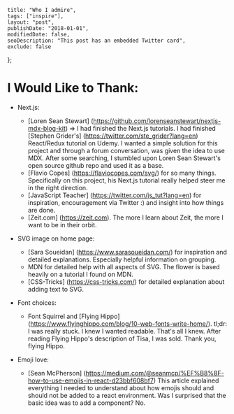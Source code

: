 
    title: "Who I admire",
    tags: ["inspire"],
    layout: "post",
    publishDate: "2018-01-01",
    modifiedDate: false,
    seoDescription: "This post has an embedded Twitter card",
    exclude: false
};

<BlogMeta data={props} />

# I Would Like to Thank:

- Next.js:
    - [Loren Sean Stewart] (https://github.com/lorenseanstewart/nextjs-mdx-blog-kit) => I had finished the Next.js tutorials. I had finished [Stephen Grider's] (https://twitter.com/ste_grider?lang=en) React/Redux tutorial on Udemy. I wanted a simple solution for this project and through a forum conversation, was given the idea to use MDX. After some searching, I stumbled upon Loren Sean Stewart's open source github repo and used it as a base.
    - [Flavio Copes] (https://flaviocopes.com/svg/) for so many things. Specifically on this project, his Next.js tutorial really helped steer me in the right direction.
    - [JavaScript Teacher] (https://twitter.com/js_tut?lang=en) for inspiration, encouragement via Twitter :) and insight into how things are done.
    - [Zeit.com] (https://zeit.com). The more I learn about Zeit, the more I want to be in their orbit.

- SVG image on home page:
    - [Sara Soueidan] (https://www.sarasoueidan.com/) for inspiration and detailed explanations. Especially helpful information on grouping.
    - MDN for detailed help with all aspects of SVG. The flower is based heavily on a tutorial I found on MDN.
    - [CSS-Tricks] (https://css-tricks.com/) for detailed explanation about adding text to SVG.

- Font choices:
    - Font Squirrel and [Flying Hippo] (https://www.flyinghippo.com/blog/10-web-fonts-write-home/). tl;dr: I was really stuck. I knew I wanted readable. That's all I knew. After reading Flying Hippo's description of Tisa, I was sold. Thank you, flying Hippo.

- Emoji love:
    - [Sean McPherson] (https://medium.com/@seanmcp/%EF%B8%8F-how-to-use-emojis-in-react-d23bbf608bf7) This article explained everything I needed to understand about how emojis should and should not be added to a react environment. Was I surprised that the basic idea was to add a component? No.
